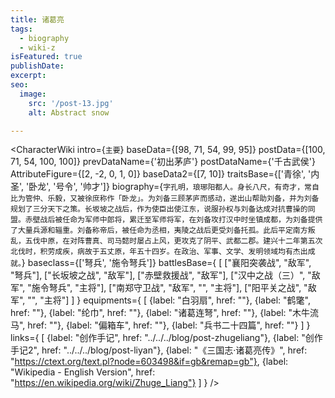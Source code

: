 ```yaml
---
title: 诸葛亮
tags:
  - biography
  - wiki-z
isFeatured: true
publishDate:
excerpt:
seo:
  image:
    src: '/post-13.jpg'
    alt: Abstract snow

---
```



<CharacterWiki
  intro={`主要`}
  baseData={[98, 71, 54, 99, 95]}
  postData={[100, 71, 54, 100, 100]}
  prevDataName={'初出茅庐'}
  postDataName={'千古武侯'}
  AttributeFigure={[2, -2, 0, 1, 0]}
  baseData2={[7, 10]}
  traitsBase={['青徐', '内圣', '卧龙', '号令', '帅才']}
  biography={`字孔明，琅琊阳都人。身长八尺，有奇才，常自比为管仲、乐毅，又被徐庶称作「卧龙」。为刘备三顾茅庐而感动，遂出山帮助刘备，并为刘备规划了三分天下之策。长坂坡之战后，作为使臣出使江东，说服孙权与刘备达成对抗曹操的同盟。赤壁战后被任命为军师中郎将，累迁至军师将军，在刘备攻打汉中时坐镇成都，为刘备提供了大量兵源和辎重。刘备称帝后，被任命为丞相，夷陵之战后更受刘备托孤。此后平定南方叛乱，五伐中原，在对阵曹真、司马懿时屡占上风，更攻克了阴平、武都二郡。建兴十二年第五次北伐时，积劳成疾，病故于五丈原，年五十四岁。在政治、军事、文学、发明领域均有杰出成就。`}
  baseclass={['弩兵', '施令弩兵']}
  battlesBase={
    [
      ["襄阳突袭战", "敌军", "弩兵"],
      ["长坂坡之战", "敌军"],
      ["赤壁救援战", "敌军"],
      ["汉中之战（三）", "敌军", "施令弩兵", "主将"],
      ["南郑守卫战", "敌军", "", "主将"],
      ["阳平关之战", "敌军", "", "主将"]
    ]
  }
  equipments={
    [
      {label: "白羽扇", href: ""},
      {label: "鹤氅", href: ""},
      {label: "纶巾", href: ""},
      {label: "诸葛连弩", href: ""},
      {label: "木牛流马", href: ""},
      {label: "偏箱车", href: ""},
      {label: "兵书二十四篇", href: ""}
    ]
  }
  links={
    [
      {label: "创作手记", href: "../../../blog/post-zhugeliang"},
      {label: "创作手记2", href: "../../../blog/post-liyan"},
      {label: "《三国志·诸葛亮传》", href: "https://ctext.org/text.pl?node=603498&if=gb&remap=gb"},
      {label: "Wikipedia - English Version", href: "https://en.wikipedia.org/wiki/Zhuge_Liang"}
    ]
  }
/>
